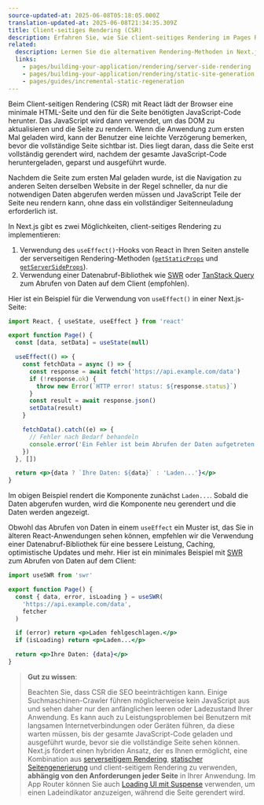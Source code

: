 ```yaml
---
source-updated-at: 2025-06-08T05:18:05.000Z
translation-updated-at: 2025-06-08T21:34:35.309Z
title: Client-seitiges Rendering (CSR)
description: Erfahren Sie, wie Sie client-seitiges Rendering im Pages Router implementieren.
related:
  description: Lernen Sie die alternativen Rendering-Methoden in Next.js kennen.
  links:
    - pages/building-your-application/rendering/server-side-rendering
    - pages/building-your-application/rendering/static-site-generation
    - pages/guides/incremental-static-regeneration
---
```


Beim Client-seitigen Rendering (CSR) mit React lädt der Browser eine minimale HTML-Seite und den für die Seite benötigten JavaScript-Code herunter. Das JavaScript wird dann verwendet, um das DOM zu aktualisieren und die Seite zu rendern. Wenn die Anwendung zum ersten Mal geladen wird, kann der Benutzer eine leichte Verzögerung bemerken, bevor die vollständige Seite sichtbar ist. Dies liegt daran, dass die Seite erst vollständig gerendert wird, nachdem der gesamte JavaScript-Code heruntergeladen, geparst und ausgeführt wurde.

Nachdem die Seite zum ersten Mal geladen wurde, ist die Navigation zu anderen Seiten derselben Website in der Regel schneller, da nur die notwendigen Daten abgerufen werden müssen und JavaScript Teile der Seite neu rendern kann, ohne dass ein vollständiger Seitenneuladung erforderlich ist.

In Next.js gibt es zwei Möglichkeiten, client-seitiges Rendering zu implementieren:

1. Verwendung des `useEffect()`-Hooks von React in Ihren Seiten anstelle der serverseitigen Rendering-Methoden ([`getStaticProps`](/docs/pages/building-your-application/data-fetching/get-static-props) und [`getServerSideProps`](/docs/pages/building-your-application/data-fetching/get-server-side-props)).
2. Verwendung einer Datenabruf-Bibliothek wie [SWR](https://swr.vercel.app/) oder [TanStack Query](https://tanstack.com/query/latest/) zum Abrufen von Daten auf dem Client (empfohlen).

Hier ist ein Beispiel für die Verwendung von `useEffect()` in einer Next.js-Seite:

```jsx filename="pages/index.js"
import React, { useState, useEffect } from 'react'

export function Page() {
  const [data, setData] = useState(null)

  useEffect(() => {
    const fetchData = async () => {
      const response = await fetch('https://api.example.com/data')
      if (!response.ok) {
        throw new Error(`HTTP error! status: ${response.status}`)
      }
      const result = await response.json()
      setData(result)
    }

    fetchData().catch((e) => {
      // Fehler nach Bedarf behandeln
      console.error('Ein Fehler ist beim Abrufen der Daten aufgetreten: ', e)
    })
  }, [])

  return <p>{data ? `Ihre Daten: ${data}` : 'Laden...'}</p>
}
```

Im obigen Beispiel rendert die Komponente zunächst `Laden...`. Sobald die Daten abgerufen wurden, wird die Komponente neu gerendert und die Daten werden angezeigt.

Obwohl das Abrufen von Daten in einem `useEffect` ein Muster ist, das Sie in älteren React-Anwendungen sehen können, empfehlen wir die Verwendung einer Datenabruf-Bibliothek für eine bessere Leistung, Caching, optimistische Updates und mehr. Hier ist ein minimales Beispiel mit [SWR](https://swr.vercel.app/) zum Abrufen von Daten auf dem Client:

```jsx filename="pages/index.js"
import useSWR from 'swr'

export function Page() {
  const { data, error, isLoading } = useSWR(
    'https://api.example.com/data',
    fetcher
  )

  if (error) return <p>Laden fehlgeschlagen.</p>
  if (isLoading) return <p>Laden...</p>

  return <p>Ihre Daten: {data}</p>
}
```

> **Gut zu wissen**:
>
> Beachten Sie, dass CSR die SEO beeinträchtigen kann. Einige Suchmaschinen-Crawler führen möglicherweise kein JavaScript aus und sehen daher nur den anfänglichen leeren oder Ladezustand Ihrer Anwendung. Es kann auch zu Leistungsproblemen bei Benutzern mit langsamen Internetverbindungen oder Geräten führen, da diese warten müssen, bis der gesamte JavaScript-Code geladen und ausgeführt wurde, bevor sie die vollständige Seite sehen können. Next.js fördert einen hybriden Ansatz, der es Ihnen ermöglicht, eine Kombination aus [serverseitigem Rendering](/docs/pages/building-your-application/rendering/server-side-rendering), [statischer Seitengenerierung](/docs/pages/building-your-application/rendering/static-site-generation) und client-seitigem Rendering zu verwenden, **abhängig von den Anforderungen jeder Seite** in Ihrer Anwendung. Im App Router können Sie auch [Loading UI mit Suspense](/docs/app/api-reference/file-conventions/loading) verwenden, um einen Ladeindikator anzuzeigen, während die Seite gerendert wird.